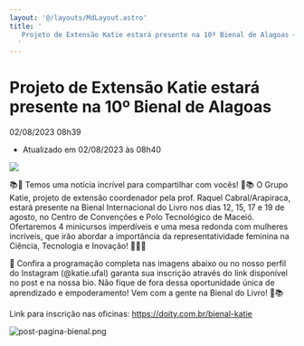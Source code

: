 ```yaml
---
layout: '@/layouts/MdLayout.astro'
title: '
   Projeto de Extensão Katie estará presente na 10º Bienal de Alagoas — Campus Arapiraca
  '
---
```




Projeto de Extensão Katie estará presente na 10º Bienal de Alagoas
==================================================================







  


 02/08/2023 08h39
 

 - Atualizado em 02/08/2023 às 08h40
 










[![](https://arapiraca.ufal.br/graduacao/ciencia-da-computacao/institucional/informes/katie-na-bienal/@@images/977dd7e4-1a99-4422-8173-9179e95333a1.jpeg)](https://arapiraca.ufal.br/graduacao/ciencia-da-computacao/institucional/informes/katie-na-bienal/@@images/d7dde54f-6d78-4a07-b39e-e15c3fc57412.jpeg)



 📚🌟 Temos uma notícia incrível para compartilhar com vocês! 🌟📚 O Grupo Katie, projeto de extensão coordenador pela prof. Raquel Cabral/Arapiraca, estará presente na Bienal Internacional do Livro nos dias 12, 15, 17 e 19 de agosto, no Centro de Convenções e Polo Tecnológico de Maceió. Ofertaremos 4 minicursos imperdíveis e uma mesa redonda com mulheres incríveis, que irão abordar a importância da representatividade feminina na Ciência, Tecnologia e Inovação! 🚀👩‍🔬
 



 📅 Confira a programação completa nas imagens abaixo ou no nosso perfil do Instagram (@katie.ufal) garanta sua inscrição através do link disponível no post e na nossa bio. Não fique de fora dessa oportunidade única de aprendizado e empoderamento! Vem com a gente na Bienal do Livro! 🎉📚
   

 Link para inscrição nas oficinas:
 https://doity.com.br/bienal-katie




![post-pagina-bienal.png](https://arapiraca.ufal.br/graduacao/ciencia-da-computacao/documentos/imagens/post-pagina-bienal.png/@@images/100f157d-ddc7-436d-bf67-6fa1b15b4f20.png "post-pagina-bienal.png")
















